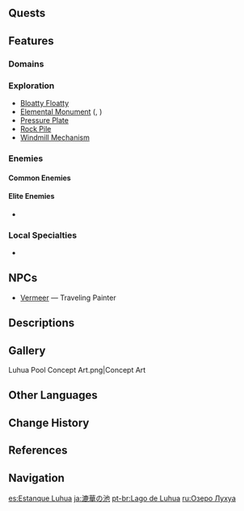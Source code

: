 {{RegionTabs}}
{{Location Infobox
|image        = Luhua Pool.png
|type         = Subarea
|region       = Liyue
|area         = Qiongji Estuary
}}
{{Location Intro|{{Lang|'''Luhua Pool'''|zh=渌华池|zh_rm=Lùhuá-chí|zh_tl=Clear Brilliance Pond}}|description=<p></p>}}

==Quests==
{{Quests by Category List|heo=1}}

==Features==
===Domains===
{{Domains by Category Gallery}}

===Exploration===
* [[Bloatty Floatty]]
* [[Elemental Monument]] ({{Geo}}, {{Pyro}})
* [[Pressure Plate]]
* [[Rock Pile]]
* [[Windmill Mechanism]]

===Enemies===
====Common Enemies====
{{Enemy List|Hilichurl Grenadier;Cryo Hilichurl Shooter;Large Dendro Slime}}

====Elite Enemies====
*{{Enemy|Fatui Pyro Agent}}

===Local Specialties===
*{{Item|Cor Lapis}}

==NPCs==
* [[Vermeer]]  &mdash; Traveling Painter

==Descriptions==
{{Description|Legend has it that a deep, pure affection filled this ancient garden, creating the Luhua Pool as it is known today.|Viewpoint, [[Weeping Garden]]}}

==Gallery==
<gallery>
Luhua Pool Concept Art.png|Concept Art
</gallery>

==Other Languages==
{{Other Languages
|en      = Luhua Pool
|zhs     = 渌华池
|zhs_rm  = Lùhuá-chí
|zht     = 淥華池
|zht_rm  = Lùhuá-chí
|zh_tl   = Clear Brilliance Pond
|ja      = {{Rubi|漉|ろく|華|か}}の{{Rubi|池|いけ}}
|ja_rm   = Rokuka no Ike<ref>[[Map]], Label: Luhua Pool (Japanese)</ref>
|ja_tl   = Luhua Pond{{Sino|ja|part=1}}
|ja_note = The character {{Zh|淥}} has been replaced by the character {{ja|漉}}, which has the same pronunciation in this context.
|ko      = {{tt|녹화|淥華}} {{tt|연|蓮}}못
|ko_tl   = Luhua Pond{{Sino|ko|part=1}}
|es      = Estanque Luhua
|es_tl   = Luhua Pond
|fr      = Lac Luhua
|fr_tl   = Lake Luhua
|ru      = Озеро Лухуа
|ru_tl   = Luhua Lake
|th      = Luhua Pool
|vi      = {{tt|Lục Hoa Trì|渌华池}}
|vi_tl   = Clear Brilliance Pond{{Sino|vi}}
|de      = Luhua-Teich
|de_tl   = Luhua Pond
|id      = Luhua Pool
|pt      = Lago de Luhua
|pt_tl   = Luhua Lake
|tr      = Luhua Göleti
|tr_tl   = 
|it      = Lago Luhua
|it_tl   = Luhua Lake
}}

==Change History==
{{Change History|1.0}}

==References==
{{Reflist}}

==Navigation==
{{Area Navbox|Liyue}}

[[es:Estanque Luhua]]
[[ja:漉華の池]]
[[pt-br:Lago de Luhua]]
[[ru:Озеро Лухуа]]